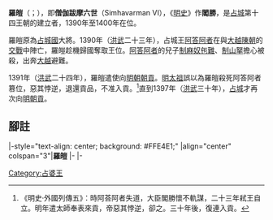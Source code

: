 {{Infobox monarch
| name               =僧伽跋摩六世
| title              = [[占婆|占婆]][[占城君主列表|國王]]
| image              =
| caption            =
| reign              =1390年—1400年
| coronation         = 
| investiture        =
| full name          =
| native_lang1       =別名 
| native_lang1_name1 =羅皚、閣勝
| birth_date         =？
| birth_place        =[[占婆|占婆]]
| death_date         =1400年
| death_place        =[[占婆|占婆]][[毘闍耶|毘闍耶]]
| burial_date        =
| burial_place       =
| predecessor        =[[制蓬峩|制蓬峩]]
| successor          =[[占巴的賴|占巴的賴]] 
| queen              =
| consort            = 
| spouse             =
| spouse 1            =
| spouse 2             =
| spouse 3           =
| spouse 4           =
| spouse 5           =
| spouse 6           =
| spouse 7           =
| offspring          = 
| royal house        =[[第十四王朝_(占婆)|第十四王朝]]
| dynasty            = 
| father             =
| mother             =
| children           =
| religion           =[[印度教|印度教]]
}}
'''羅皚'''（{{vie|v='''La Khai'''|hn=羅皚}}；{{bd|？||1400年||catIdx=S閣}}），即'''僧伽跋摩六世'''（Simhavarman VI），《[[明史|明史]]》作'''閣勝'''，是[[占城|占城]]第十四王朝的建立者，1390年至1400年在位。

羅皚原為[[占城|占城國]]大將。1390年（[[洪武|洪武]]二十三年），占城王[[阿答阿者|阿答阿者]]在與[[大越|大越]][[越南陳朝|陳朝]]的[[越占戰爭_(1367年–1396年)|交戰]]中陣亡，羅皚趁機歸國奪取王位。[[阿答阿者|阿答阿者]]的兒子[[制麻奴㐌難|制麻奴㐌難]]、[[制山拏|制山拏]]擔心被殺，出奔[[大越|大越]]避難。

1391年（[[洪武|洪武]]二十四年），羅皚遣使向[[明朝|明朝]][[朝貢|朝貢]]。[[明太祖|明太祖]]誤以為羅皚殺死阿答阿者篡位，惡其悖逆，退還貢品，不准入貢。<ref>《明史·外國列傳五》：時阿荅阿者失道，大臣閣勝懷不軌謀，二十三年弒王自立。明年遣太師奉表來貢，帝惡其悖逆，卻之。三十年後，復連入貢。</ref>直到1397年（[[洪武|洪武]]三十年），[[占城|占城]]才再次向[[明|明]][[朝貢|朝貢]]。
== 腳註 ==
{{reflist|1}}

{{start box}}
|-style="text-align: center; background: #FFE4E1;"
|align="center" colspan="3"|'''羅皚'''
|-
{{s-none|無|第十四王朝建立}}
{{s-title|[[占城君主列表#第十四王朝|占婆第十四王朝君主]]|1390年—1400年}}
{{s-after|[[占巴的賴|占巴的賴]]}}
|-
{{s-before|[[制蓬峩|制蓬峩]]<br>（[[第十三王朝_(占婆)|第十三王朝]]）}}
{{s-title|[[占城君主列表#第十四王朝|占婆國王]]|1390年—1400年}}
{{s-after|[[占巴的賴|占巴的賴]]}}
{{end box}}
{{占婆君主}}
{{君王小作品}}

[[Category:占婆王|Category:占婆王]]